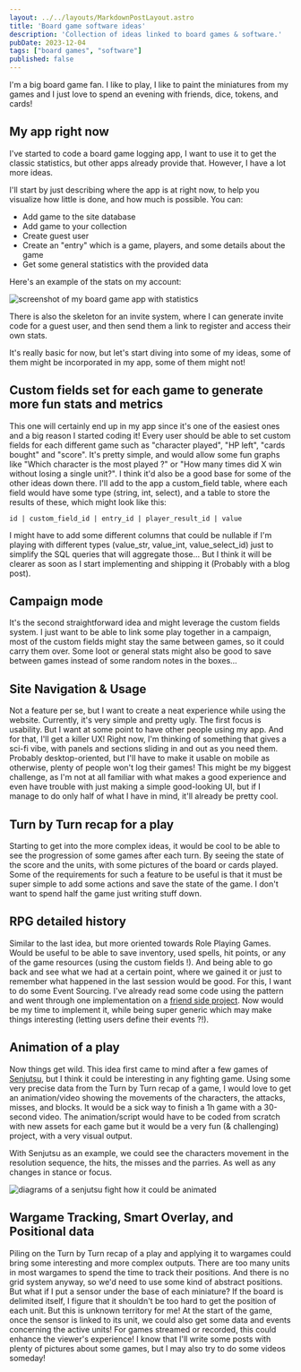 ```yaml
---
layout: ../../layouts/MarkdownPostLayout.astro
title: 'Board game software ideas'
description: 'Collection of ideas linked to board games & software.'
pubDate: 2023-12-04
tags: ["board games", "software"]
published: false
---
```


I'm a big board game fan. I like to play, I like to paint the miniatures from my games and I just love to spend an evening with friends, dice, tokens, and cards!

## My app right now

I've started to code a board game logging app, I want to use it to get the classic statistics, but other apps already provide that. However, I have a lot more ideas.

I'll start by just describing where the app is at right now, to help you visualize how little is done, and how much is possible. 
You can: 
- Add game to the site database
- Add game to your collection
- Create guest user
- Create an "entry" which is a game, players, and some details about the game
- Get some general statistics with the provided data

Here's an example of the stats on my account:

<Image 
    src={app} 
    class="img"
    alt="screenshot of my board game app with statistics"
/>

There is also the skeleton for an invite system, where I can generate invite code for a guest user, and then send them a link to register and access their own stats.

It's really basic for now, but let's start diving into some of my ideas, some of them might be incorporated in my app, some of them might not!

## Custom fields set for each game to generate more fun stats and metrics

This one will certainly end up in my app since it's one of the easiest ones and a big reason I started coding it! Every user should be able to set custom fields for each different game such as "character played", "HP left", "cards bought" and "score". It's pretty simple, and would allow some fun graphs like "Which character is the most played ?" or "How many times did X win without losing a single unit?". I think it'd also be a good base for some of the other ideas down there. 
I'll add to the app a custom_field table, where each field would have some type (string, int, select), and a table to store the results of these, which might look like this:

```
id | custom_field_id | entry_id | player_result_id | value
```

I might have to add some different columns that could be nullable if I'm playing with different types (value_str, value_int, value_select_id) just to simplify the SQL queries that will aggregate those... But I think it will be clearer as soon as I start implementing and shipping it (Probably with a blog post).

## Campaign mode

It's the second straightforward idea and might leverage the custom fields system. I just want to be able to link some play together in a campaign, most of the custom fields might stay the same between games, so it could carry them over. Some loot or general stats might also be good to save between games instead of some random notes in the boxes... 

## Site Navigation & Usage

Not a feature per se, but I want to create a neat experience while using the website. Currently, it's very simple and pretty ugly. The first focus is usability. But I want at some point to have other people using my app. And for that, I'll get a killer UX! Right now, I'm thinking of something that gives a sci-fi vibe, with panels and sections sliding in and out as you need them. Probably desktop-oriented, but I'll have to make it usable on mobile as otherwise, plenty of people won't log their games! 
This might be my biggest challenge, as I'm not at all familiar with what makes a good experience and even have trouble with just making a simple good-looking UI, but if I manage to do only half of what I have in mind, it'll already be pretty cool.

## Turn by Turn recap for a play

Starting to get into the more complex ideas, it would be cool to be able to see the progression of some games after each turn. By seeing the state of the score and the units, with some pictures of the board or cards played. Some of the requirements for such a feature to be useful is that it must be super simple to add some actions and save the state of the game. I don't want to spend half the game just writing stuff down.

## RPG detailed history

Similar to the last idea, but more oriented towards Role Playing Games. Would be useful to be able to save inventory, used spells, hit points, or any of the game resources (using the custom fields !). And being able to go back and see what we had at a certain point, where we gained it or just to remember what happened in the last session would be good. 
For this, I want to do some Event Sourcing. I've already read some code using the pattern and went through one implementation on a [friend side project](https://github.com/ludofleury/blackflag). Now would be my time to implement it, while being super generic which may make things interesting (letting users define their events ?!).

## Animation of a play

Now things get wild. This idea first came to mind after a few games of [Senjutsu](https://www.stoneswordgames.com/senjutsu), but I think it could be interesting in any fighting game. Using some very precise data from the Turn by Turn recap of a game, I would love to get an animation/video showing the movements of the characters, the attacks, misses, and blocks. It would be a sick way to finish a 1h game with a 30-second video. The animation/script would have to be coded from scratch with new assets for each game but it would be a very fun (& challenging) project, with a very visual output.

With Senjutsu as an example, we could see the characters movement in the resolution sequence, the hits, the misses and the parries. As well as any changes in stance or focus.

<Image class="img-50" src={senjutsu} alt="diagrams of a senjutsu fight how it could be animated"/>

## Wargame Tracking, Smart Overlay, and Positional data

Piling on the Turn by Turn recap of a play and applying it to wargames could bring some interesting and more complex outputs. There are too many units in most wargames to spend the time to track their positions. And there is no grid system anyway, so we'd need to use some kind of abstract positions. But what if I put a sensor under the base of each miniature? If the board is delimited itself, I figure that it shouldn't be too hard to get the position of each unit. But this is unknown territory for me! At the start of the game, once the sensor is linked to its unit, we could also get some data and events concerning the active units! For games streamed or recorded, this could enhance the viewer's experience!
I know that I'll write some posts with plenty of pictures about some games, but I may also try to do some videos someday!
